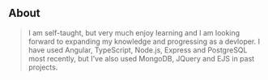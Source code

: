 ## About

> I am self-taught, but very much enjoy learning and I am looking forward to expanding my knowledge and progressing as a devloper. I have used Angular, TypeScript, Node.js, Express and PostgreSQL most recently, but I've also used MongoDB, JQuery and EJS in past projects. 
